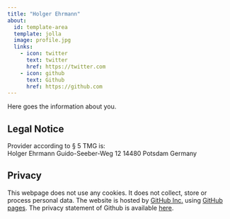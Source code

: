 ```yaml
---
title: "Holger Ehrmann"
about:
  id: template-area
  template: jolla
  image: profile.jpg
  links:
    - icon: twitter
      text: twitter
      href: https://twitter.com
    - icon: github
      text: Github
      href: https://github.com
---
```



:::{#template-area}

Here goes the information about you. 

:::

## Legal Notice

Provider according to § 5 TMG is:  
Holger Ehrmann 
Guido-Seeber-Weg 12 
14480 Potsdam 
Germany

## Privacy

This webpage does not use any cookies. It does not collect, store or process personal data. The website is hosted by [GitHub Inc.](https://github.com/) using [GitHub pages](https://docs.github.com/en/pages/getting-started-with-github-pages/about-github-pages). The privacy statement of Github is available [here](https://docs.github.com/en/site-policy/privacy-policies/github-privacy-statement){target="_blank"}. 

